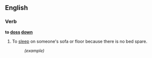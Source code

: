 ==English==

===Verb===
'''to [[doss]] [[down]]'''

#{{context|UK|slang}}To [[sleep]] on someone's sofa or floor because there is no bed spare.
#:''(example)''